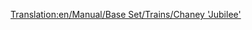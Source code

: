 [[Translation:en/Manual/Base Set/Trains/Chaney 'Jubilee']]
{{pl/Manual/Base Set/Trains/Pociągi|Image=[[File:en/Manual/Base Set/Trains/Chaneyjubilee.png]]
|Cost=£15,234 ($30.468)
|Speed=112 km/h (70 mph)
|Weight=131 t
|Power=1,000 hp (746 kW)
|Annual=£1,968 ($3.936)
|Designed=1934
|Lifespan=21
|Capacity=N/A
|Description=Lokomotywa rozruchowa średniego zasięgu w TTD Temperate. Nie tak tani w prowadzeniu jak 'Kirby Paul Tank' <small>(wcześniejszy)</small> i nie tak szybki ani potężny jak Ginzu A4 <small>(nowszy)</small>. Ale nadal przydatne, jeśli chcesz równowagi.
|Real-life=To jest [http://en.wikipedia.org/wiki/LMS_Jubilee_Class LMS Stanier "Jubilee"] , lokomotywa stworzona dla dodatkowych ekspresów pasażerskich 'dyżurnych' <small>''(duties)''</small>. Możliwym ekwiwalentem w życiu może być "Klasa Jubileuszowa" <small>''(Jubilee Class)''</small>
}}